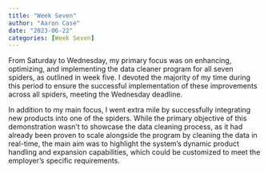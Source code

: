 ```yaml
---
title: "Week Seven"
author: "Aaron Case"
date: "2023-06-22"
categories: [Week Seven]
---
```


From Saturday to Wednesday, my primary focus was on enhancing, optimizing, and implementing the data cleaner program for all seven spiders, as outlined in week five. I devoted the majority of my time during this period to ensure the successful implementation of these improvements across all spiders, meeting the Wednesday deadline.

In addition to my main focus, I went extra mile by successfully integrating new products into one of the spiders. While the primary objective of this demonstration wasn't to showcase the data cleaning process, as it had already been proven to scale alongside the program by cleaning the data in real-time, the main aim was to highlight the system's dynamic product handling and expansion capabilities, which could be customized to meet the employer's specific requirements. 


